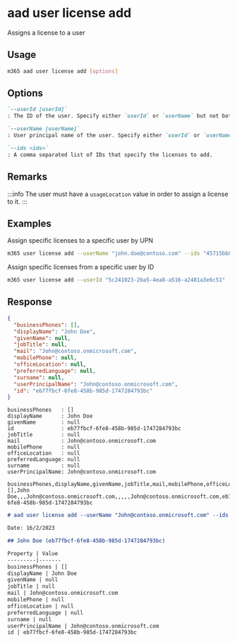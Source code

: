 
# aad user license add

Assigns a license to a user

## Usage

```sh
m365 aad user license add [options]
```

## Options

```md defintion-list
`--userId [userId]`
: The ID of the user. Specify either `userId` or `userName` but not both.

`--userName [userName]`
: User principal name of the user. Specify either `userId` or `userName` but not both.

`--ids <ids>`
: A comma separated list of IDs that specify the licenses to add.
```

<Global />

## Remarks

:::info
The user must have a `usageLocation` value in order to assign a license to it.
:::

## Examples

Assign specific licenses to a specific user by UPN

```sh
m365 user license add --userName "john.doe@contoso.com" --ids "45715bb8-13f9-4bf6-927f-ef96c102d394,bea13e0c-3828-4daa-a392-28af7ff61a0f"
```

Assign specific licenses from a specific user by ID

```sh
m365 user license add --userId "5c241023-2ba5-4ea8-a516-a2481a3e6c51" --ids "45715bb8-13f9-4bf6-927f-ef96c102d394,bea13e0c-3828-4daa-a392-28af7ff61a0f"
```

## Response

<Tabs>
  <TabItem value="json" label="JSON">

  ```json
  {
    "businessPhones": [],
    "displayName": "John Doe",
    "givenName": null,
    "jobTitle": null,
    "mail": "John@contoso.onmicrosoft.com",
    "mobilePhone": null,
    "officeLocation": null,
    "preferredLanguage": null,
    "surname": null,
    "userPrincipalName": "John@contoso.onmicrosoft.com",
    "id": "eb77fbcf-6fe8-458b-985d-1747284793bc"
  }
  ```

  </TabItem>
  <TabItem value="text" label="Text">

  ```text
  businessPhones   : []
  displayName      : John Doe
  givenName        : null
  id               : eb77fbcf-6fe8-458b-985d-1747284793bc
  jobTitle         : null
  mail             : John@contoso.onmicrosoft.com
  mobilePhone      : null
  officeLocation   : null
  preferredLanguage: null
  surname          : null
  userPrincipalName: John@contoso.onmicrosoft.com
  ```

  </TabItem>
  <TabItem value="csv" label="CSV">

  ```csv
  businessPhones,displayName,givenName,jobTitle,mail,mobilePhone,officeLocation,preferredLanguage,surname,userPrincipalName,id
  [],John Doe,,,John@contoso.onmicrosoft.com,,,,,John@contoso.onmicrosoft.com,eb77fbcf-6fe8-458b-985d-1747284793bc
  ```

  </TabItem>
  <TabItem value="md" label="Markdown">

  ```md
  # aad user license add --userName "John@contoso.onmicrosoft.com" --ids "f30db892-07e9-47e9-837c-80727f46fd3d,606b54a9-78d8-4298-ad8b-df6ef4481c80"

  Date: 16/2/2023

  ## John Doe (eb77fbcf-6fe8-458b-985d-1747284793bc)

  Property | Value
  ---------|-------
  businessPhones | []
  displayName | John Doe
  givenName | null
  jobTitle | null
  mail | John@contoso.onmicrosoft.com
  mobilePhone | null
  officeLocation | null
  preferredLanguage | null
  surname | null
  userPrincipalName | John@contoso.onmicrosoft.com
  id | eb77fbcf-6fe8-458b-985d-1747284793bc
  ```

  </TabItem>
</Tabs>
